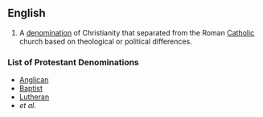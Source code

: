 ==English==

#A [[denomination]] of Christianity that separated from the Roman [[Catholic]] church based on theological or political differences.

===List of Protestant Denominations===
*[[Anglican]]
*[[Baptist]]
*[[Lutheran]]
*''et al.''